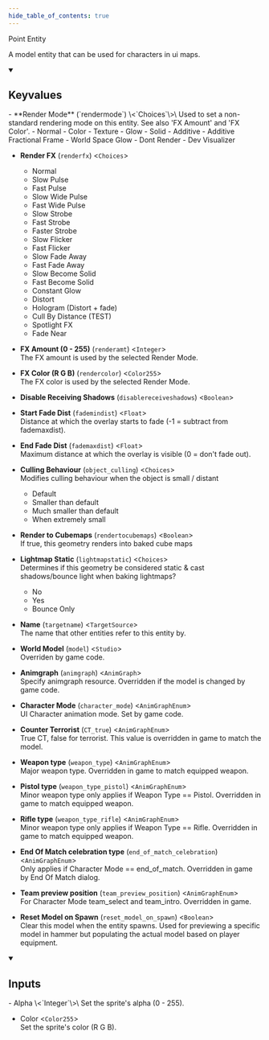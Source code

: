 ```yaml
---
hide_table_of_contents: true
---
```


<!---
!!!!!!
THIS PAGE IS AUTOGENERATED FROM GAME FGD DEFINITIONS!
DO NOT EDIT MANUALLY!
!!!!!!

In order to make edits, you can make an annotation file in /fgd_dump_overrides
-->


Point Entity

A model entity that can be used for characters in ui maps.

<details open>
<summary><h2>Keyvalues</h2></summary>
- **Render Mode** (`rendermode`) \<`Choices`\>\
Used to set a non-standard rendering mode on this entity. See also 'FX Amount' and 'FX Color'.
  - Normal 
  - Color 
  - Texture 
  - Glow 
  - Solid 
  - Additive 
  - Additive Fractional Frame 
  - World Space Glow 
  - Dont Render 
  - Dev Visualizer 


- **Render FX** (`renderfx`) \<`Choices`\>
  - Normal 
  - Slow Pulse 
  - Fast Pulse 
  - Slow Wide Pulse 
  - Fast Wide Pulse 
  - Slow Strobe 
  - Fast Strobe 
  - Faster Strobe 
  - Slow Flicker 
  - Fast Flicker 
  - Slow Fade Away 
  - Fast Fade Away 
  - Slow Become Solid 
  - Fast Become Solid 
  - Constant Glow 
  - Distort 
  - Hologram (Distort + fade) 
  - Cull By Distance (TEST) 
  - Spotlight FX 
  - Fade Near 


- **FX Amount (0 - 255)** (`renderamt`) \<`Integer`\>\
The FX amount is used by the selected Render Mode.

- **FX Color (R G B)** (`rendercolor`) \<`Color255`\>\
The FX color is used by the selected Render Mode.

- **Disable Receiving Shadows** (`disablereceiveshadows`) \<`Boolean`\>

- **Start Fade Dist** (`fademindist`) \<`Float`\>\
Distance at which the overlay starts to fade (-1 = subtract from fademaxdist).

- **End Fade Dist** (`fademaxdist`) \<`Float`\>\
Maximum distance at which the overlay is visible (0 = don't fade out).

- **Culling Behaviour** (`object_culling`) \<`Choices`\>\
Modifies culling behaviour when the object is small / distant
  - Default 
  - Smaller than default 
  - Much smaller than default 
  - When extremely small 


- **Render to Cubemaps** (`rendertocubemaps`) \<`Boolean`\>\
If true, this geometry renders into baked cube maps

- **Lightmap Static** (`lightmapstatic`) \<`Choices`\>\
Determines if this geometry be considered static & cast shadows/bounce light when baking lightmaps?
  - No 
  - Yes 
  - Bounce Only 


- **Name** (`targetname`) \<`TargetSource`\>\
The name that other entities refer to this entity by.

- **World Model** (`model`) \<`Studio`\>\
Overriden by game code.

- **Animgraph** (`animgraph`) \<`AnimGraph`\>\
Specify animgraph resource.  Overridden if the model is changed by game code.

- **Character Mode** (`character_mode`) \<`AnimGraphEnum`\>\
UI Character animation mode.  Set by game code.

- **Counter Terrorist** (`CT_true`) \<`AnimGraphEnum`\>\
True CT, false for terrorist.  This value is overridden in game to match the model.

- **Weapon type** (`weapon_type`) \<`AnimGraphEnum`\>\
Major weapon type.  Overridden in game to match equipped weapon.

- **Pistol type** (`weapon_type_pistol`) \<`AnimGraphEnum`\>\
Minor weapon type only applies if Weapon Type == Pistol. Overridden in game to match equipped weapon.

- **Rifle type** (`weapon_type_rifle`) \<`AnimGraphEnum`\>\
Minor weapon type only applies if Weapon Type == Rifle. Overridden in game to match equipped weapon.

- **End Of Match celebration type** (`end_of_match_celebration`) \<`AnimGraphEnum`\>\
Only applies if Character Mode == end_of_match. Overridden in game by End Of Match dialog.

- **Team preview position** (`team_preview_position`) \<`AnimGraphEnum`\>\
For Character Mode team_select and team_intro. Overridden in game.

- **Reset Model on Spawn** (`reset_model_on_spawn`) \<`Boolean`\>\
Clear this model when the entity spawns. Used for previewing a specific model in hammer but populating the actual model based on player equipment.


 </details>
<details open>
<summary><h2>Inputs</h2></summary>
- Alpha \<`Integer`\>\
Set the sprite's alpha (0 - 255).

- Color \<`Color255`\>\
Set the sprite's color (R G B).


 </details>
